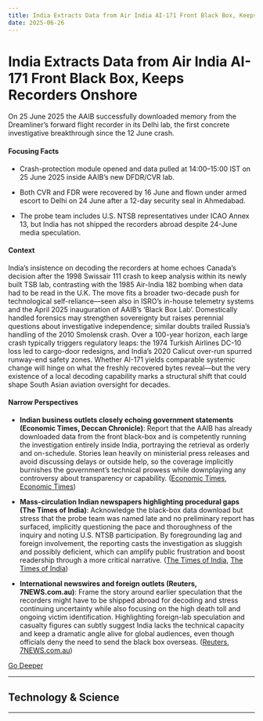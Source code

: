 ```yaml
---
title: India Extracts Data from Air India AI-171 Front Black Box, Keeps Recorders Onshore
date: 2025-06-26
---
```


# India Extracts Data from Air India AI-171 Front Black Box, Keeps Recorders Onshore

On 25 June 2025 the AAIB successfully downloaded memory from the Dreamliner’s forward flight recorder in its Delhi lab, the first concrete investigative breakthrough since the 12 June crash.

#### Focusing Facts

- Crash-protection module opened and data pulled at 14:00–15:00 IST on 25 June 2025 inside AAIB’s new DFDR/CVR lab.

- Both CVR and FDR were recovered by 16 June and flown under armed escort to Delhi on 24 June after a 12-day security seal in Ahmedabad.

- The probe team includes U.S. NTSB representatives under ICAO Annex 13, but India has not shipped the recorders abroad despite 24-June media speculation.

#### Context

India’s insistence on decoding the recorders at home echoes Canada’s decision after the 1998 Swissair 111 crash to keep analysis within its newly built TSB lab, contrasting with the 1985 Air-India 182 bombing when data had to be read in the U.K. The move fits a broader two-decade push for technological self-reliance—seen also in ISRO’s in-house telemetry systems and the April 2025 inauguration of AAIB’s ‘Black Box Lab’. Domestically handled forensics may strengthen sovereignty but raises perennial questions about investigative independence; similar doubts trailed Russia’s handling of the 2010 Smolensk crash. Over a 100-year horizon, each large crash typically triggers regulatory leaps: the 1974 Turkish Airlines DC-10 loss led to cargo-door redesigns, and India’s 2020 Calicut over-run spurred runway-end safety zones. Whether AI-171 yields comparable systemic change will hinge on what the freshly recovered bytes reveal—but the very existence of a local decoding capability marks a structural shift that could shape South Asian aviation oversight for decades.

#### Narrow Perspectives

- **Indian business outlets closely echoing government statements (Economic Times, Deccan Chronicle)**: Report that the AAIB has already downloaded data from the front black-box and is competently running the investigation entirely inside India, portraying the retrieval as orderly and on-schedule. Stories lean heavily on ministerial press releases and avoid discussing delays or outside help, so the coverage implicitly burnishes the government’s technical prowess while downplaying any controversy about transparency or capability. ([Economic Times](https://economictimes.indiatimes.com/industry/transportation/airlines-/-aviation/air-india-plane-crash-black-box-data-downloaded-may-disclose-sequence-of-events-that-led-to-deadly-accident/articleshow/122086878.cms), [Economic Times](https://economictimes.indiatimes.com/industry/transportation/airlines-/-aviation/ahmedabad-air-india-plane-crash-aviation-minister-reveals-whereabouts-of-crashed-air-india-planes-black-box-civial-aviation-minister-naidu/articleshow/122043405.cms))

- **Mass-circulation Indian newspapers highlighting procedural gaps (The Times of India)**: Acknowledge the black-box data download but stress that the probe team was named late and no preliminary report has surfaced, implicitly questioning the pace and thoroughness of the inquiry and noting U.S. NTSB participation. By foregrounding lag and foreign involvement, the reporting casts the investigation as sluggish and possibly deficient, which can amplify public frustration and boost readership through a more critical narrative. ([The Times of India](https://timesofindia.indiatimes.com/india/ai-171-crash-data-from-front-black-box-downloaded-probe-on-says-government/articleshow/122087020.cms), [The Times of India](https://timesofindia.indiatimes.com/city/ahmedabad/ahmedabad-air-india-crash-black-box-data-downloaded-probe-enters-crucial-phase/articleshow/122089838.cms))

- **International newswires and foreign outlets (Reuters, 7NEWS.com.au)**: Frame the story around earlier speculation that the recorders might have to be shipped abroad for decoding and stress continuing uncertainty while also focusing on the high death toll and ongoing victim identification. Highlighting foreign-lab speculation and casualty figures can subtly suggest India lacks the technical capacity and keep a dramatic angle alive for global audiences, even though officials deny the need to send the black box overseas. ([Reuters](https://www.reuters.com/world/india/black-box-crashed-air-india-jet-still-india-ani-reports-2025-06-24/), [7NEWS.com.au](https://7news.com.au/news/all-but-one-of-260-air-india-crash-victims-identified-c-19141134))


[Go Deeper](https://www.perplexity.ai/search?q=India+Extracts+Data+from+Air+India+AI-171+Front+Black+Box%2C+Keeps+Recorders+Onshore)

---

## Technology & Science

---

<a id='us-court-oks-copyrighted-books-for-ai-training-sends-anthropic-to-trial-over-7-m-pirated-copies'></a>
